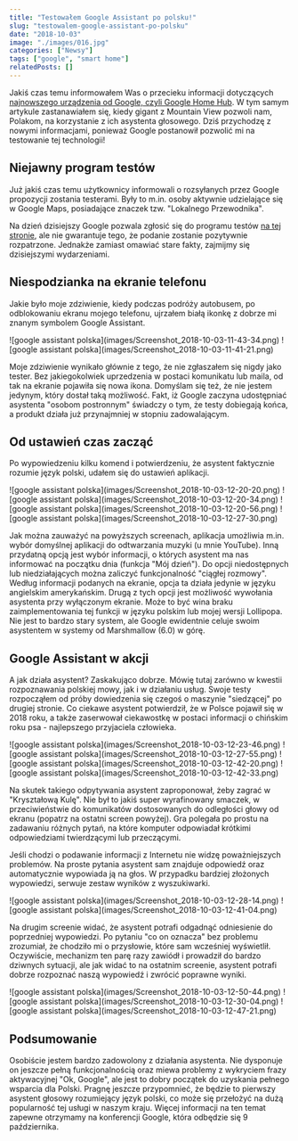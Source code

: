 ```yaml
---
title: "Testowałem Google Assistant po polsku!"
slug: "testowalem-google-assistant-po-polsku"
date: "2018-10-03"
image: "./images/016.jpg"
categories: ["Newsy"]
tags: ["google", "smart home"]
relatedPosts: []
---
```


Jakiś czas temu informowałem Was o przecieku informacji dotyczących [najnowszego urządzenia od Google, czyli Google Home Hub](/google-home-hub-smart-display-od-google). W tym samym artykule zastanawiałem się, kiedy gigant z Mountain View pozwoli nam, Polakom, na korzystanie z ich asystenta głosowego. Dziś przychodzę z nowymi informacjami, ponieważ Google postanowił pozwolić mi na testowanie tej technologii!

## Niejawny program testów

Już jakiś czas temu użytkownicy informowali o rozsyłanych przez Google propozycji zostania testerami. Były to m.in. osoby aktywnie udzielające się w Google Maps, posiadające znaczek tzw. "Lokalnego Przewodnika".

Na dzień dzisiejszy Google pozwala zgłosić się do programu testów [na tej stronie](https://support.google.com/websearch/answer/6307673?hl=pl), ale nie gwarantuje tego, że podanie zostanie pozytywnie rozpatrzone. Jednakże zamiast omawiać stare fakty, zajmijmy się dzisiejszymi wydarzeniami.

## Niespodzianka na ekranie telefonu

Jakie było moje zdziwienie, kiedy podczas podróży autobusem, po odblokowaniu ekranu mojego telefonu, ujrzałem białą ikonkę z dobrze mi znanym symbolem Google Assistant.

<Gallery>
![google assistant polska](images/Screenshot_2018-10-03-11-43-34.png)
![google assistant polska](images/Screenshot_2018-10-03-11-41-21.png)
</Gallery>

Moje zdziwienie wynikało głównie z tego, że nie zgłaszałem się nigdy jako tester. Bez jakiegokolwiek uprzedzenia w postaci komunikatu lub maila, od tak na ekranie pojawiła się nowa ikona. Domyślam się też, że nie jestem jedynym, który dostał taką możliwość. Fakt, iż Google zaczyna udostępniać asystenta "osobom postronnym" świadczy o tym, że testy dobiegają końca, a produkt działa już przynajmniej w stopniu zadowalającym.

## Od ustawień czas zacząć

Po wypowiedzeniu kilku komend i potwierdzeniu, że asystent faktycznie rozumie język polski, udałem się do ustawień aplikacji.

<Gallery>
![google assistant polska](images/Screenshot_2018-10-03-12-20-20.png)
![google assistant polska](images/Screenshot_2018-10-03-12-20-34.png)
![google assistant polska](images/Screenshot_2018-10-03-12-20-56.png)
![google assistant polska](images/Screenshot_2018-10-03-12-27-30.png)
</Gallery>

Jak można zauważyć na powyższych screenach, aplikacja umożliwia m.in. wybór domyślnej aplikacji do odtwarzania muzyki (u mnie YouTube). Inną przydatną opcją jest wybór informacji, o których asystent ma nas informować na początku dnia (funkcja "Mój dzień"). Do opcji niedostępnych lub niedziałających można zaliczyć funkcjonalność "ciągłej rozmowy". Według informacji podanych na ekranie, opcja ta działa jedynie w języku angielskim amerykańskim. Drugą z tych opcji jest możliwość wywołania asystenta przy wyłączonym ekranie. Może to być wina braku zaimplementowania tej funkcji w języku polskim lub mojej wersji Lollipopa. Nie jest to bardzo stary system, ale Google ewidentnie celuje swoim asystentem w systemy od Marshmallow (6.0) w górę.

## Google Assistant w akcji

A jak działa asystent? Zaskakująco dobrze. Mówię tutaj zarówno w kwestii rozpoznawania polskiej mowy, jak i w działaniu usług. Swoje testy rozpocząłem od próby dowiedzenia się czegoś o maszynie "siedzącej" po drugiej stronie. Co ciekawe asystent potwierdził, że w Polsce pojawił się w 2018 roku, a także zaserwował ciekawostkę w postaci informacji o chińskim roku psa - najlepszego przyjaciela człowieka.

<Gallery>
![google assistant polska](images/Screenshot_2018-10-03-12-23-46.png)
![google assistant polska](images/Screenshot_2018-10-03-12-27-55.png)
![google assistant polska](images/Screenshot_2018-10-03-12-42-20.png)
![google assistant polska](images/Screenshot_2018-10-03-12-42-33.png)
</Gallery>

Na skutek takiego odpytywania asystent zaproponował, żeby zagrać w "Kryształową Kulę". Nie był to jakiś super wyrafinowany smaczek, w przeciwieństwie do komunikatów dostosowanych do odległości głowy od ekranu (popatrz na ostatni screen powyżej). Gra polegała po prostu na zadawaniu różnych pytań, na które komputer odpowiadał krótkimi odpowiedziami twierdzącymi lub przeczącymi.

<AdSense/>

Jeśli chodzi o podawanie informacji z Internetu nie widzę poważniejszych problemów. Na proste pytania asystent sam znajduje odpowiedź oraz automatycznie wypowiada ją na głos. W przypadku bardziej złożonych wypowiedzi, serwuje zestaw wyników z wyszukiwarki.

<Gallery>
![google assistant polska](images/Screenshot_2018-10-03-12-28-14.png)
![google assistant polska](images/Screenshot_2018-10-03-12-41-04.png)
</Gallery>

Na drugim screenie widać, że asystent potrafi odgadnąć odniesienie do poprzedniej wypowiedzi. Po pytaniu "co on oznacza" bez problemu zrozumiał, że chodziło mi o przysłowie, które sam wcześniej wyświetlił. Oczywiście, mechanizm ten parę razy zawiódł i prowadził do bardzo dziwnych sytuacji, ale jak widać to na ostatnim screenie, asystent potrafi dobrze rozpoznać naszą wypowiedź i zwrócić poprawne wyniki.

<Gallery>
![google assistant polska](images/Screenshot_2018-10-03-12-50-44.png)
![google assistant polska](images/Screenshot_2018-10-03-12-30-04.png)
![google assistant polska](images/Screenshot_2018-10-03-12-47-21.png)
</Gallery>

## Podsumowanie

Osobiście jestem bardzo zadowolony z działania asystenta. Nie dysponuje on jeszcze pełną funkcjonalnością oraz miewa problemy z wykryciem frazy aktywacyjnej "Ok, Google", ale jest to dobry początek do uzyskania pełnego wsparcia dla Polski. Pragnę jeszcze przypomnieć, że będzie to pierwszy asystent głosowy rozumiejący język polski, co może się przełożyć na dużą popularność tej usługi w naszym kraju. Więcej informacji na ten temat zapewne otrzymamy na konferencji Google, która odbędzie się 9 października.
